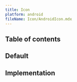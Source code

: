 ```yaml
---
title: Icon
platform: android
fileName: Icon/AndroidIcon.mdx
---
```




## Table of contents

## Default

<AndroidComponentScreenshots
  lightMode={screenshotAll}
  darkMode={screenshotAllDm}
  altText="Android icons" />

## Implementation

<Readme file={readme} />
